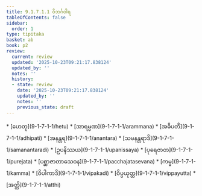 ```yaml
---
title: 9.1.7.1.1 ဝိဘင်္ဂဝါရ
tableOfContents: false
sidebar:
  order: 1
type: tipitaka
basket: ab
book: p2
review:
  current: review
  updated: '2025-10-23T09:21:17.838124'
  updated_by: ''
  notes: ''
  history:
  - state: review
    date: '2025-10-23T09:21:17.838124'
    updated_by: ''
    notes: ''
    previous_state: draft
---
```



<ReviewStatus review={frontmatter.review} showDetails={true} />

<HypothesisAnnotation frontmatter={frontmatter} />

<DynamicBreadcrumb />



<TableOfContents book="p2" section="9.1.7.1.1">
* [ဟေတု](9-1-7-1-1/hetu)
* [အာရမ္မဏ](9-1-7-1-1/arammana)
* [အဓိပတိ](9-1-7-1-1/adhipati)
* [အနန္တရ](9-1-7-1-1/anantara)
* [သမနန္တရာဒိ](9-1-7-1-1/samanantaradi)
* [ဥပနိဿယ](9-1-7-1-1/upanissaya)
* [ပုရေဇာတ](9-1-7-1-1/purejata)
* [ပစ္ဆာဇာတာသေဝန](9-1-7-1-1/pacchajatasevana)
* [ကမ္မ](9-1-7-1-1/kamma)
* [ဝိပါကာဒိ](9-1-7-1-1/vipakadi)
* [ဝိပ္ပယုတ္တ](9-1-7-1-1/vippayutta)
* [အတ္ထိ](9-1-7-1-1/atthi)
</TableOfContents>